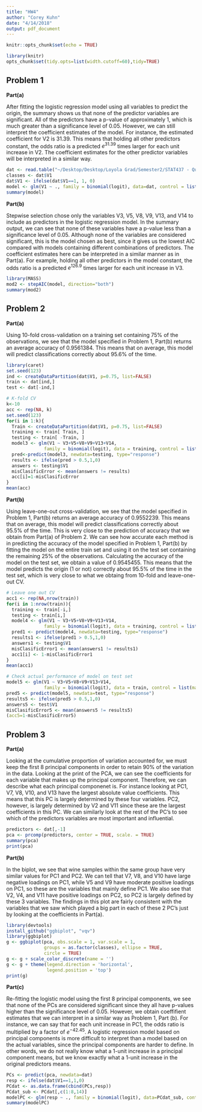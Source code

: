 ```yaml
---
title: "HW4"
author: "Corey Kuhn"
date: "4/14/2018"
output: pdf_document
---
```


\newcommand{\newprob}
    {
    \vskip 1cm
    }
\newcommand{\newln}
    {
    \vskip .1cm
    }

```r
knitr::opts_chunk$set(echo = TRUE)
```

```r
library(knitr)
opts_chunk$set(tidy.opts=list(width.cutoff=60),tidy=TRUE)
```

## Problem 1

**Part(a)**  

After fitting the logistic regression model using all variables to predict the origin, the summary shows us that none of the predictor variables are significant. All of the predictors have a p-value of approximately 1, which is much greater than a significance level of 0.05. However, we can still interpret the coefficient estimates of the model. For instance, the estimated coefficient for V2 is 31.39. This means that holding all other predictors constant, the odds ratio is a predicted $e^{31.39}$ times larger for each unit increase in V2. The coefficient estimates for the other predictor variables will be interpreted in a similar way.
\newln
```r
dat <- read.table("~/Desktop/Desktop/Loyola Grad/Semester2/STAT437 - Quantitative Bioinformatics/HW4/wine_data.txt", sep=",")
classes <- dat$V1
dat$V1 <- ifelse(dat$V1==1, 1, 0)
model <- glm(V1 ~ ., family = binomial(logit), data=dat, control = list(maxit = 50))
summary(model)
```

\newprob

**Part(b)**

Stepwise selection chose only the variables V3, V5, V8, V9, V13, and V14 to include as predictors in the logistic regression model. In the summary output, we can see that none of these variables have a p-value less than a significance level of 0.05. Although none of the variables are considered significant, this is the model chosen as best, since it gives us the lowest AIC compared with models containing different combinations of predictors. The coefficient estimates here can be interpreted in a similar manner as in Part(a). For example, holding all other predictors in the model constant, the odds ratio is a predicted $e^{126.9}$ times larger for each unit increase in V3.
\newln
```r
library(MASS)
mod2 <- stepAIC(model, direction="both")
summary(mod2)
```

\newpage

## Problem 2

**Part(a)**  

Using 10-fold cross-validation on a training set containing 75% of the observations, we see that the model specified in Problem 1, Part(b) returns an average accuracy of 0.9561384. This means that on average, this model will predict classifications correctly about 95.6% of the time.
\newln
```r
library(caret)
set.seed(123)
ind <- createDataPartition(dat$V1, p=0.75, list=FALSE)
train <- dat[ind,]
test <- dat[-ind,]

# K-fold CV
k<-10
acc <- rep(NA, k)
set.seed(123)
for(i in 1:k){
  Train <- createDataPartition(dat$V1, p=0.75, list=FALSE)
  training <- train[ Train, ]
  testing <- train[ -Train, ]
  model3 <- glm(V1 ~ V3+V5+V8+V9+V13+V14,
              family = binomial(logit), data = training, control = list(maxit = 50))
  pred<-predict(model3, newdata=testing, type="response")
  results <- ifelse(pred > 0.5,1,0)
  answers <- testing$V1
  misClasificError <- mean(answers != results)
  acc[i]=1-misClasificError
}
mean(acc)
```

\newprob

**Part(b)**  

Using leave-one-out cross-validation, we see that the model specified in Problem 1, Part(b) returns an average accuracy of 0.9552239. This means that on average, this model will predict classifications correctly about 95.5% of the time. This is very close to the prediction of accuracy that we obtain from Part(a) of Problem 2. We can see how accurate each method is in predicting the accuracy of the model specified in Problem 1, Part(b) by fitting the model on the entire train set and using it on the test set containing the remaining 25% of the observations. Calculating the accuracy of the model on the test set, we obtain a value of 0.9545455. This means that the model predicts the origin (1 or not) correctly about 95.5% of the time in the test set, which is very close to what we obtaing from 10-fold and leave-one-out CV.
\newln
```r
# Leave one out CV
acc1 <- rep(NA,nrow(train))
for(i in 1:nrow(train)){
  training <- train[-i,]
  testing <- train[i,]
  model4 <- glm(V1 ~ V3+V5+V8+V9+V13+V14,
              family = binomial(logit), data = training, control = list(maxit = 50))
  pred1 <- predict(model4, newdata=testing, type="response")
  results1 <- ifelse(pred1 > 0.5,1,0)
  answers1 <- testing$V1
  misClasificError1 <- mean(answers1 != results1)
  acc1[i] <- 1-misClasificError1
}
mean(acc1)

# Check actual performance of model on test set
model5 <- glm(V1 ~ V3+V5+V8+V9+V13+V14,
              family = binomial(logit), data = train, control = list(maxit = 50))
pred5 <- predict(model5, newdata=test, type="response")
results5 <- ifelse(pred5 > 0.5,1,0)
answers5 <- test$V1
misClasificError5 <- mean(answers5 != results5)
(acc5=1-misClasificError5)
```

\newpage

## Problem 3

**Part(a)**  

Looking at the cumulative proportion of variation accounted for, we must keep the first 8 principal components in order to retain 90% of the variation in the data. Looking at the print of the PCA, we can see the coefficients for each variable that makes up the principal component. Therefore, we can describe what each principal componenet is. For instance looking at PC1, V7, V8, V10, and V13 have the largest absolute value coefficients. This means that this PC is largely determined by these four variables. PC2, however, is largely determined by V2 and V11 since these are the largest coefficients in this PC. We can similarly look at the rest of the PC's to see which of the predictors variables are most important and influential. 
\newln
```r
predictors <- dat[,-1]
pca <- prcomp(predictors, center = TRUE, scale. = TRUE)
summary(pca)
print(pca)
```

\newprob

**Part(b)**  

In the biplot, we see that wine samples within the same group have very similar values for PC1 and PC2. We can tell that V7, V8, and V10 have large negative loadings on PC1, while V5 and V9 have moderate positive loadings on PC1, so these are the variables that mainly define PC1. We also see that V2, V4, and V11 have positive loadings on PC2, so PC2 is largely defined by these 3 variables. The findings in this plot are fairly consistent with the variables that we saw which played a big part in each of these 2 PC's just by looking at the coefficients in Part(a).
\newln
```r
library(devtools)
install_github("ggbiplot", "vqv")
library(ggbiplot)
g <- ggbiplot(pca, obs.scale = 1, var.scale = 1, 
              groups = as.factor(classes), ellipse = TRUE, 
              circle = TRUE)
g <- g + scale_color_discrete(name = '')
g <- g + theme(legend.direction = 'horizontal', 
               legend.position = 'top')
print(g)    
```

\newprob

**Part(c)**  

Re-fitting the logistic model using the first 8 principal components, we see that none of the PCs are considered significant since they all have p-values higher than the significance level of 0.05. However, we obtain coeffifient estimates that we can interpret in a similar way as Problem 1, Part (b). For instance, we can say that for each unit increase in PC1, the odds ratio is multiplied by a factor of $e^{-42.45}$. A logistic regression model based on principal components is more difficult to interpret than a model based on the actual variables, since the principal components are harder to define. In other words, we do not really know what a 1-unit increase in a principal component means, but we know exactly what a 1-unit increase in the original predictors means.
\newln
```r
PCs <- predict(pca, newdata=dat)
resp <- ifelse(dat$V1==1,1,0)
PCdat <- as.data.frame(cbind(PCs,resp))
PCdat_sub <- PCdat[,c(1:8,14)]
modelPC <- glm(resp ~ ., family = binomial(logit), data=PCdat_sub, control = list(maxit = 50))
summary(modelPC)
```
